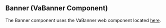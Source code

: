
<Meta title="Node/Banner" />

## Banner (VaBanner Component)

The Banner component uses the VaBanner web component located [here](https://design.va.gov/storybook/?path=/docs/components-va-banner--default).
